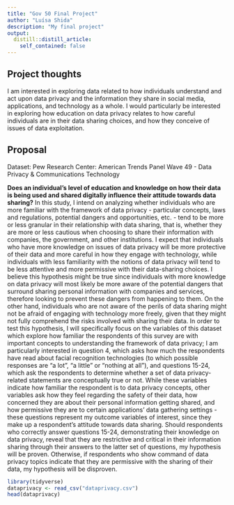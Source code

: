 ```yaml
---
title: "Gov 50 Final Project"
author: "Luísa Shida"
description: "My final project"
output:
  distill::distill_article:
    self_contained: false
---
```




## Project thoughts

I am interested in exploring data related to how individuals understand and act upon data privacy and the information they share in social media, applications, and technology as a whole. I would particularly be interested in exploring how education on data privacy relates to how careful individuals are in their data sharing choices, and how they conceive of issues of data exploitation.

## Proposal

Dataset: Pew Research Center: American Trends Panel Wave 49 - Data Privacy & Communications Technology

**Does an individual's level of education and knowledge on how their data is being used and shared digitally influence their attitude towards data sharing?** In this study, I intend on analyzing whether individuals who are more familiar with the framework of data privacy - particular concepts, laws and regulations, potential dangers and opportunities, etc. - tend to be more or less granular in their relationship with data sharing, that is, whether they are more or less cautious when choosing to share their information with companies, the government, and other institutions. I expect that individuals who have more knowledge on issues of data privacy will be more protective of their data and more careful in how they engage with technology, while individuals with less familiarity with the notions of data privacy will tend to be less attentive and more permissive with their data-sharing choices. I believe this hypothesis might be true since individuals with more knowledge on data privacy will most likely be more aware of the potential dangers that surround sharing personal information with companies and services, therefore looking to prevent these dangers from happening to them. On the other hand, individuals who are not aware of the perils of data sharing might not be afraid of engaging with technology more freely, given that they might not fully comprehend the risks involved with sharing their data. In order to test this hypothesis, I will specifically focus on the variables of this dataset which explore how familiar the respondents of this survey are with important concepts to understanding the framework of data privacy; I am particularly interested in question 4, which asks how much the respondents have read about facial recognition technologies (to which possible responses are "a lot", "a little" or "nothing at all"), and questions 15-24, which ask the respondents to determine whether a set of data privacy-related statements are conceptually true or not. While these variables indicate how familiar the respondent is to data privacy concepts, other variables ask how they feel regarding the safety of their data, how concerned they are about their personal information getting shared, and how permissive they are to certain applications' data gathering settings - these questions represent my outcome variables of interest, since they make up a respondent's attitude towards data sharing. Should respondents who correctly answer questions 15-24, demonstrating their knowledge on data privacy, reveal that they are restrictive and critical in their information sharing through their answers to the latter set of questions, my hypothesis will be proven. Otherwise, if respondents who show command of data privacy topics indicate that they are permissive with the sharing of their data, my hypothesis will be disproven.

```r
library(tidyverse)
dataprivacy <- read_csv("dataprivacy.csv")
head(dataprivacy)
```


